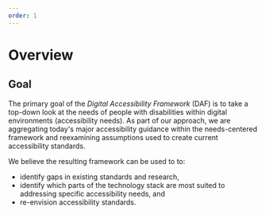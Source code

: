 ```yaml
---
order: 1
---
```


# Overview

## Goal

The primary goal of the *Digital Accessibility Framework* (DAF) is to take a top-down look at the needs of people with disabilities within digital environments (accessibility needs). As part of our approach, we are aggregating today's major accessibility guidance within the needs-centered framework and reexamining assumptions used to create current accessibility standards.

We believe the resulting framework can be used to to:

* identify gaps in existing standards and research,
* identify which parts of the technology stack are most suited to addressing specific accessibility needs, and
* re-envision accessibility standards.
